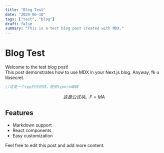 ```yaml
---
title: "Blog Test"
date: "2024-06-10"
tags: ["test", "blog"]
draft: false
summary: "This is a test blog post created with MDX."
---
```


# Blog Test

Welcome to the test blog post!  
This post demonstrates how to use MDX in your Next.js blog.
Anyway, fk u libsecret.

```c++
//这是一个cpp的代码块，使用typora编辑
```

$$
这是公式块。 F = MA
$$



## Features

- Markdown support
- React components
- Easy customization

Feel free to edit this post and add more content.